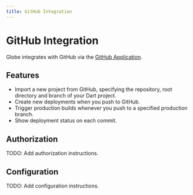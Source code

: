 ```yaml
---
title: GitHub Integration
---
```


# GitHub Integration

Globe integrates with GitHub via the [GitHub Application](https://github.com/apps/dart-globe).

## Features

- Import a new project from GitHub, specifying the repository, root directory and branch of your Dart project.
- Create new deployments when you push to GitHub.
- Trigger production builds whenever you push to a specified production branch.
- Show deployment status on each commit.

## Authorization

TODO: Add authorization instructions.

## Configuration

TODO: Add configuration instructions.
